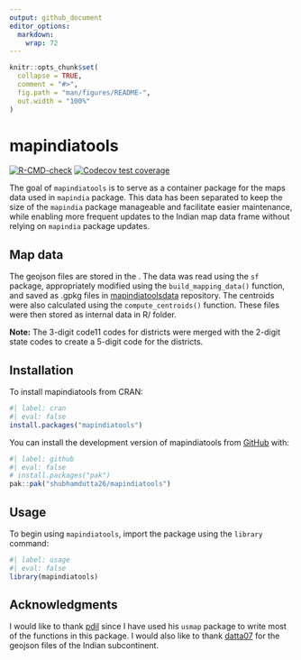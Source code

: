 ```yaml
---
output: github_document
editor_options: 
  markdown: 
    wrap: 72
---
```


<!-- README.md is generated from README.Rmd. Please edit that file -->

```r
knitr::opts_chunk$set(
  collapse = TRUE,
  comment = "#>",
  fig.path = "man/figures/README-",
  out.width = "100%"
)
```

# mapindiatools

<!-- badges: start -->

[![R-CMD-check](https://github.com/shubhamdutta26/mapindiatools/actions/workflows/R-CMD-check.yaml/badge.svg)](https://github.com/shubhamdutta26/mapindiatools/actions/workflows/R-CMD-check.yaml)
[![Codecov test
coverage](https://codecov.io/gh/shubhamdutta26/mapindiatools/graph/badge.svg)](https://app.codecov.io/gh/shubhamdutta26/mapindiatools)

<!-- badges: end -->

The goal of `mapindiatools` is to serve as a container package for the
maps data used in `mapindia` package. This data has been separated to
keep the size of the `mapindia` package manageable and facilitate easier
maintenance, while enabling more frequent updates to the Indian map data
frame without relying on `mapindia` package updates.

## Map data

The geojson files are stored in the . The data was read using the `sf`
package, appropriately modified using the `build_mapping_data()`
function, and saved as .gpkg files in
[mapindiatoolsdata](https://github.com/shubhamdutta26/mapindiatoolsdata)
repository. The centroids were also calculated using the
`compute_centroids()` function. These files were then stored as internal
data in R/ folder.

**Note:** The 3-digit code11 codes for districts were merged with the
2-digit state codes to create a 5-digit code for the districts.

## Installation

To install mapindiatools from CRAN:

```r
#| label: cran
#| eval: false
install.packages("mapindiatools")
```

You can install the development version of mapindiatools from
[GitHub](https://github.com/) with:

```r
#| label: github
#| eval: false
# install.packages("pak")
pak::pak("shubhamdutta26/mapindiatools")
```

## Usage

To begin using `mapindiatools`, import the package using the `library`
command:

```r
#| label: usage
#| eval: false
library(mapindiatools)
```

## Acknowledgments

I would like to thank [pdil](https://github.com/pdil) since I have used
his `usmap` package to write most of the functions in this package. I
would also like to thank [datta07](https://github.com/datta07) for the
geojson files of the Indian subcontinent.
